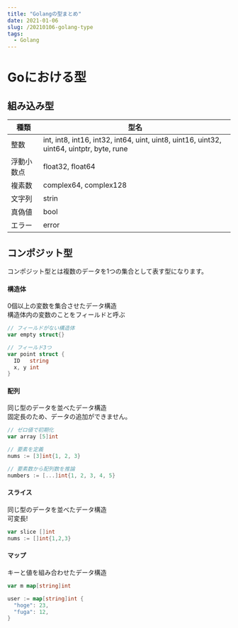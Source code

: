 ```yaml
---
title: "Golangの型まとめ"
date: 2021-01-06
slug: /20210106-golang-type
tags:
  - Golang
---
```


  # Goにおける型

  ## 組み込み型


  |  種類  |  型名  |
  | ---- | ---- |
  | 整数 | int, int8, int16, int32, int64, uint, uint8, uint16, uint32, uint64, uintptr, byte, rune|
  |浮動小数点|float32, float64|
  |複素数|complex64, complex128|
  |文字列|strin|
  |真偽値|bool|
  |エラー|error|



  ## コンポジット型

  コンポジット型とは複数のデータを1つの集合として表す型になります。

  #### 構造体

  0個以上の変数を集合させたデータ構造   
  構造体内の変数のことをフィールドと呼ぶ

  ```go
  // フィールドがない構造体
  var empty struct{}

  // フィールド3つ
  var point struct {
    ID   string
    x, y int
  }
  ```

  #### 配列

  同じ型のデータを並べたデータ構造   
  固定長のため、データの追加ができません。


  ```go
  // ゼロ値で初期化
  var array [5]int

  // 要素を定義
  nums := [3]int{1, 2, 3}

  // 要素数から配列数を推論
  numbers := [...]int{1, 2, 3, 4, 5}
  ```

  #### スライス

  同じ型のデータを並べたデータ構造   
  可変長!


  ```go
  var slice []int
  nums := []int{1,2,3}
  ```


  #### マップ

  キーと値を組み合わせたデータ構造

  ```go
  var m map[string]int

  user := map[string]int {
    "hoge": 23,
    "fuga": 12,
  }
  ```

